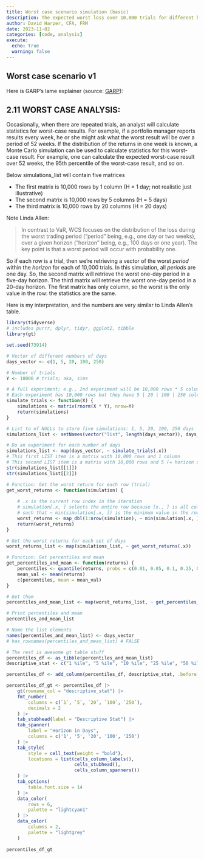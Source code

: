 ```yaml
---
title: Worst case scenario simulation (basic)
description: The expected worst loss over 10,000 trials for different horizons
author: David Harper, CFA, FRM
date: 2023-11-02
categories: [code, analysis]
execute: 
  echo: true
  warning: false
---
```


## Worst case scenario v1

Here is GARP's lame explainer (source: [GARP](https://www.garp.org/#!/frm/frm-exam-preparation/frm-study-materials)):

::: {.callout-note icon="false"}
## 2.11 WORST CASE ANALYSIS:

Occasionally, when there are repeated trials, an analyst will calculate statistics for worst-case results. For example, if a portfolio manager reports results every week, he or she might ask what the worst result will be over a period of 52 weeks. If the distribution of the returns in one week is known, a Monte Carlo simulation can be used to calculate statistics for this worst-case result. For example, one can calculate the expected worst-case result over 52 weeks, the 95th percentile of the worst-case result, and so on.
:::

Below simulations_list will contain five matrices

* The first matrix is 10,000 rows by 1 column (H = 1 day; not realistic just illustrative)
* The second matrix is 10,000 rows by 5 columns (H = 5 days)
* The third matrix is 10,000 rows by 20 columns (H = 20 days)

Note Linda Allen:

> In contrast to VaR, WCS focuses on the distribution of the loss during the worst trading period (“period” being, e.g., one day or two weeks), over a given horizon (“horizon” being, e.g., 100 days or one year).
The key point is that a worst period will occur with probability one.

So if each row is a trial, then we're retrieving a vector of the worst *period* within the *horizon* for each of 10,000 trials. In this simulation, all *periods* are one day. So, the second matrix will retrieve the worst one-day period in a five-day horizon. The third matrix will retrieve the worst one-day period in a 20-day horizon. The first matrix has only column, so the worst is the only value in the row: the statistics are the same. 

Here is my interpretation, and the numbers are very similar to Linda Allen's table.

```r

library(tidyverse)
# includes purrr, dplyr, tidyr, ggplot2, tibble
library(gt)

set.seed(73914)

# Vector of different numbers of days
days_vector <- c(1, 5, 20, 100, 250)

# Number of trials
Y <- 10000 # trials; aka, sims

# A full experiment; e.g., 2nd experiment will be 10,000 rows * 5 columns(= 5 days)
# Each experiment has 10,000 rows but they have 5 | 20 | 100 | 250 columns
simulate_trials <- function(X) {
    simulations <- matrix(rnorm(X * Y), nrow=Y)
    return(simulations)
}

# List to of NULLs to store five simulations: 1, 5, 20, 100, 250 days
simulations_list <- setNames(vector("list", length(days_vector)), days_vector)

# Do an experiment for each number of days
simulations_list <- map(days_vector, ~ simulate_trials(.x))
# This first LIST item is a matrix with 10,000 rows and 1 column
# This second LIST item is a matrix with 10,000 rows and 5 (= horizon days) column
str(simulations_list[[1]])
str(simulations_list[[2]])

# Function: Get the worst return for each row (trial)
get_worst_returns <- function(simulation) {
    
    # .x is the current row index in the iteration
    # simulation[.x, ] selects the entire row because [x., ] is all columns
    # such that ~ min(simulation[.x, ]) is the minimum value in the row
    worst_returns <- map_dbl(1:nrow(simulation), ~ min(simulation[.x, ]))
    return(worst_returns)
}

# Get the worst returns for each set of days
worst_returns_list <- map(simulations_list, ~ get_worst_returns(.x))

# Function: Get percentiles and mean
get_percentiles_and_mean <- function(returns) {
    percentiles <- quantile(returns, probs = c(0.01, 0.05, 0.1, 0.25, 0.5))
    mean_val <- mean(returns)
    c(percentiles, mean = mean_val)
}

# Get them 
percentiles_and_mean_list <- map(worst_returns_list, ~ get_percentiles_and_mean(.x))

# Print percentiles and mean
percentiles_and_mean_list

# Name the list elements
names(percentiles_and_mean_list) <- days_vector
# has_rownames(percentiles_and_mean_list) # FALSE

# The rest is awesome gt table stuff
percentiles_df <- as_tibble(percentiles_and_mean_list)
descriptive_stat <- c("1 %ile", "5 %ile", "10 %ile", "25 %ile", "50 %ile", "Exp WCS (mean)")

percentiles_df <- add_column(percentiles_df, descriptive_stat, .before = 1)

percentiles_df_gt <- percentiles_df |> 
    gt(rowname_col = "descriptive_stat") |> 
    fmt_number(
        columns = c(`1`, `5`, `20`, `100`, `250`),
        decimals = 2
    ) |>
    tab_stubhead(label = "Descriptive Stat") |> 
    tab_spanner(
        label = "Horizon in Days",
        columns = c('1', '5', '20', '100', '250')
    ) |> 
    tab_style(
        style = cell_text(weight = "bold"),
        locations = list(cells_column_labels(),
                         cells_stubhead(),
                         cells_column_spanners())
    ) |> 
    tab_options(
        table.font.size = 14
    ) |> 
    data_color(
        rows = 6,
        palette = "lightcyan1"
    ) |> 
    data_color(
        columns = 2,
        palette = "lightgrey"
    )
    
percentiles_df_gt

```
